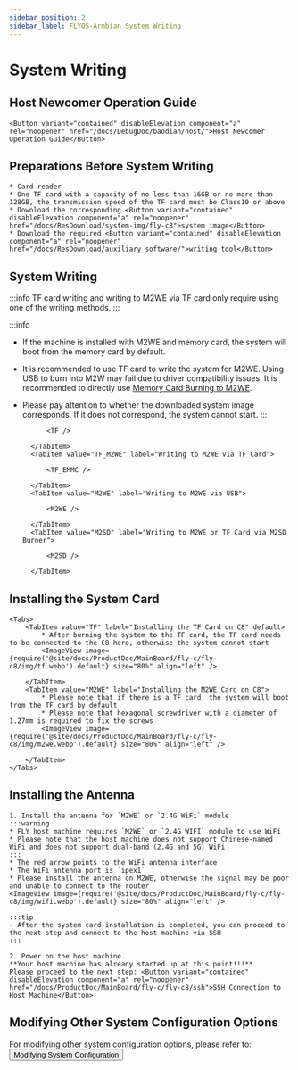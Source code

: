 ```yaml
---
sidebar_position: 2
sidebar_label: FLYOS-Armbian System Writing
---
```




# System Writing

## Host Newcomer Operation Guide

    <Button variant="contained" disableElevation component="a" rel="noopener" href="/docs/DebugDoc/baodian/host/">Host Newcomer Operation Guide</Button>

## Preparations Before System Writing

    * Card reader
    * One TF card with a capacity of no less than 16GB or no more than 128GB, the transmission speed of the TF card must be Class10 or above
    * Download the corresponding <Button variant="contained" disableElevation component="a" rel="noopener" href="/docs/ResDownload/system-img/fly-c8">system image</Button>
    * Download the required <Button variant="contained" disableElevation component="a" rel="noopener" href="/docs/ResDownload/auxiliary_software/">writing tool</Button>

## System Writing

:::info
TF card writing and writing to M2WE via TF card only require using one of the writing methods.
:::

:::info
* If the machine is installed with M2WE and memory card, the system will boot from the memory card by default.
* It is recommended to use TF card to write the system for M2WE. Using USB to burn into M2W may fail due to driver compatibility issues. It is recommended to directly use [Memory Card Burning to M2WE](https://mellow-next.klipper.cn/docs/ProductDoc/SBC/fly-pi-v2/fly-os).
* Please pay attention to whether the downloaded system image corresponds. If it does not correspond, the system cannot start.
:::

    <Tabs>
        <TabItem value="TF" label="Writing to TF Card" default>
            
            <TF />
            
        </TabItem>
        <TabItem value="TF_M2WE" label="Writing to M2WE via TF Card">
            
            <TF_EMMC />

        </TabItem>
        <TabItem value="M2WE" label="Writing to M2WE via USB">
            
            <M2WE />

        </TabItem>
        <TabItem value="M2SD" label="Writing to M2WE or TF Card via M2SD Burner">
            
            <M2SD />

        </TabItem>
    </Tabs>

## Installing the System Card

    <Tabs>
        <TabItem value="TF" label="Installing the TF Card on C8" default>
            * After burning the system to the TF card, the TF card needs to be connected to the C8 here, otherwise the system cannot start
            <ImageView image={require('@site/docs/ProductDoc/MainBoard/fly-c/fly-c8/img/tf.webp').default} size="80%" align="left" />  

        </TabItem>
        <TabItem value="M2WE" label="Installing the M2WE Card on C8">
            * Please note that if there is a TF card, the system will boot from the TF card by default
            * Please note that hexagonal screwdriver with a diameter of 1.27mm is required to fix the screws
            <ImageView image={require('@site/docs/ProductDoc/MainBoard/fly-c/fly-c8/img/m2we.webp').default} size="80%" align="left" />  

        </TabItem>
    </Tabs>

## Installing the Antenna

    1. Install the antenna for `M2WE` or `2.4G WiFi` module
    :::warning
    * FLY host machine requires `M2WE` or `2.4G WIFI` module to use WiFi
    * Please note that the host machine does not support Chinese-named WiFi and does not support dual-band (2.4G and 5G) WiFi
    :::
    * The red arrow points to the WiFi antenna interface
    * The WiFi antenna port is `ipex1`
    * Please install the antenna on M2WE, otherwise the signal may be poor and unable to connect to the router
    <ImageView image={require('@site/docs/ProductDoc/MainBoard/fly-c/fly-c8/img/wifi.webp').default} size="80%" align="left" /> 

    :::tip
    - After the system card installation is completed, you can proceed to the next step and connect to the host machine via SSH
    :::

    2. Power on the host machine.  
    **Your host machine has already started up at this point!!!**  
    Please proceed to the next step: <Button variant="contained" disableElevation component="a" rel="noopener" href="/docs/ProductDoc/MainBoard/fly-c/fly-c8/ssh">SSH Connection to Host Machine</Button>

## Modifying Other System Configuration Options

For modifying other system configuration options, please refer to: <Button variant="contained" disableElevation component="a" rel="noopener" href="/docs/ProductDoc/MainBoard/fly-c/fly-c8/flyos/os_config">Modifying System Configuration</Button>
